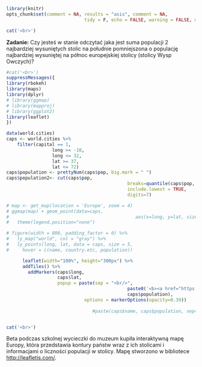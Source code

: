 ```r
library(knitr)
opts_chunk$set(comment = NA, results = "asis", comment = NA, 
							 tidy = F, echo = FALSE, warning = FALSE, message = FALSE, error = FALSE)
```

```r
cat('<br>')
```	

**Zadanie:** Czy jesteś w stanie odczytać jaka jest suma populacji 2 najbardziej wysuniętych stolic na południe pomniejszona o populację najbardziej wysuniętej na północ europejskiej stolicy (stolicy Wysp Owczych)?

```r
#cat('<br>')	
suppressMessages({
library(rbokeh)
library(maps)
library(dplyr)
# library(ggmap)
# library(mapproj)
# library(ggplot2)
library(leaflet)
})

data(world.cities)
caps <- world.cities %>%
	filter(capital == 1,
				 long >= -10,
				 long <= 32,
				 lat >= 37,
				 lat <= 72)
caps$population <- prettyNum(caps$pop, big.mark = " ")
caps$population2<- cut(caps$pop,
											 breaks=quantile(caps$pop, seq(0,1,0.25)),
											 include.lowest = TRUE,
											 digits=7)

# map <- get_map(location = 'Europe', zoom = 4)
# ggmap(map) + geom_point(data=caps, 
# 												aes(x=long,	y=lat, size=population2)) +
# 	theme(legend.position="none")

# figure(width = 800, padding_factor = 0) %>%
#   ly_map("world", col = "gray") %>%
#   ly_points(long, lat, data = caps, size = 5,
#     hover = c(name, country.etc, population))

      leaflet(width="100%", height="300px") %>%
      addTiles() %>% 
        addMarkers(caps$long,
                   caps$lat,
                   popup = paste(sep = "<br/>",
                   							 paste0('<b><a href="https://pl.wikipedia.org/wiki/',caps$name,'">',caps$name,"</a></b>"),
                   							 caps$population),
        					 options = markerOptions(opacity=0.39)) 
        					 	
        					 	#paste(caps$name, caps$population, sep="\n"))


cat('<br>')	
```

Beta podczas szkolnej wycieczki do muzeum kupiła interaktywną mapę Europy, która przedstawia kontury państw wraz z ich stolicami i informacjami o liczności populacji w stolicy. Mapę stworzono w bibliotece [http://leafletjs.com/](http://leafletjs.com/).


